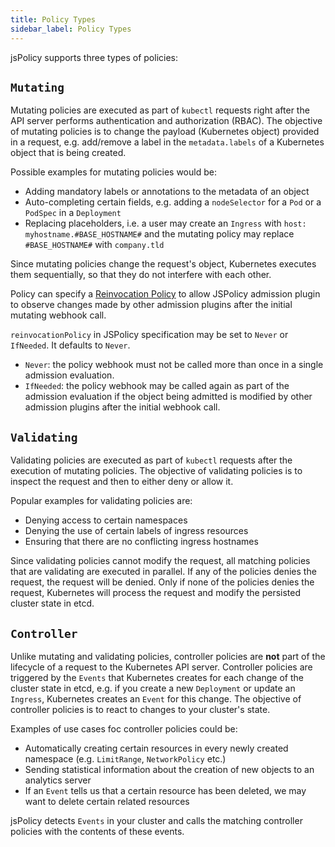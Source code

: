 ```yaml
---
title: Policy Types
sidebar_label: Policy Types
---
```




jsPolicy supports three types of policies:

<PolicyTypesTableFragment/>

## `Mutating`
Mutating policies are executed as part of `kubectl` requests right after the API server performs authentication and authorization (RBAC). The objective of mutating policies is to change the payload (Kubernetes object) provided in a request, e.g. add/remove a label in the `metadata.labels` of a Kubernetes object that is being created.

Possible examples for mutating policies would be:
- Adding mandatory labels or annotations to the metadata of an object
- Auto-completing certain fields, e.g. adding a `nodeSelector` for a `Pod` or a `PodSpec` in a `Deployment`
- Replacing placeholders, i.e. a user may create an `Ingress` with `host: myhostname.#BASE_HOSTNAME#` and the mutating policy may replace `#BASE_HOSTNAME#` with `company.tld`

Since mutating policies change the request's object, Kubernetes executes them sequentially, so that they do not interfere with each other.

Policy can specify a [Reinvocation Policy](https://kubernetes.io/docs/reference/access-authn-authz/extensible-admission-controllers/#reinvocation-policy) to allow JSPolicy admission plugin to observe changes made by other admission plugins after the initial mutating webhook call.

`reinvocationPolicy` in JSPolicy specification may be set to `Never` or `IfNeeded`. It defaults to `Never`.

- `Never`: the policy webhook must not be called more than once in a single admission evaluation.
- `IfNeeded`: the policy webhook may be called again as part of the admission evaluation if the object being admitted is modified by other admission plugins after the initial webhook call.

## `Validating`
Validating policies are executed as part of `kubectl` requests after the execution of mutating policies. The objective of validating policies is to inspect the request and then to either deny or allow it. 

Popular examples for validating policies are:
- Denying access to certain namespaces
- Denying the use of certain labels of ingress resources
- Ensuring that there are no conflicting ingress hostnames

Since validating policies cannot modify the request, all matching policies that are validating are executed in parallel. If any of the policies denies the request, the request will be denied. Only if none of the policies denies the request, Kubernetes will process the request and modify the persisted cluster state in etcd.

## `Controller`
Unlike mutating and validating policies, controller policies are **not** part of the lifecycle of a request to the Kubernetes API server. Controller policies are triggered by the `Events` that Kubernetes creates for each change of the cluster state in etcd, e.g. if you create a new `Deployment` or update an `Ingress`, Kubernetes creates an `Event` for this change. The objective of controller policies is to react to changes to your cluster's state.

Examples of use cases foc controller policies could be:
- Automatically creating certain resources in every newly created namespace (e.g. `LimitRange`, `NetworkPolicy` etc.)
- Sending statistical information about the creation of new objects to an analytics server
- If an `Event` tells us that a certain resource has been deleted, we may want to delete certain related resources

jsPolicy detects `Events` in your cluster and calls the matching controller policies with the contents of these events.
